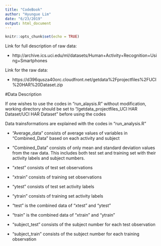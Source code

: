 ```yaml
---
title: "CodeBook"
author: "Hyungue Lim"
date: "6/23/2019"
output: html_document
---
```


```r
knitr::opts_chunk$set(echo = TRUE)
```

Link for full description of raw data:

- http://archive.ics.uci.edu/ml/datasets/Human+Activity+Recognition+Using+Smartphones

Link for the raw data:

- https://d396qusza40orc.cloudfront.net/getdata%2Fprojectfiles%2FUCI%20HAR%20Dataset.zip

#Data Description

If one wishes to use the codes in "run_alaysis.R" without modification, working directory should be set to "/getdata_projectfiles_UCI HAR Dataset/UCI HAR Dataset" before using the codes

Data trainsformations are explained with the codes in "run_analysis.R"

- "Average_data" consists of average values of variables in "Combined_Data" based on each activity and subject

- "Combined_Data" consists of only mean and standard deviation values from the raw data. This includes both test set and training set with their activity labels and subject numbers.

- "xtest" consists of test set observations 

- "xtrain" consists of training set observations

- "ytest" consists of test set activity labels

- "ytrain" consists of training set activity labels

- "test" is the combined data  of "xtest" and "ytest"

- "train" is the combined data of "xtrain" and "ytrain"

- "subject_test" consists of the subject number for each test observation

- "subject_train" consists of the subject number for each training observation

